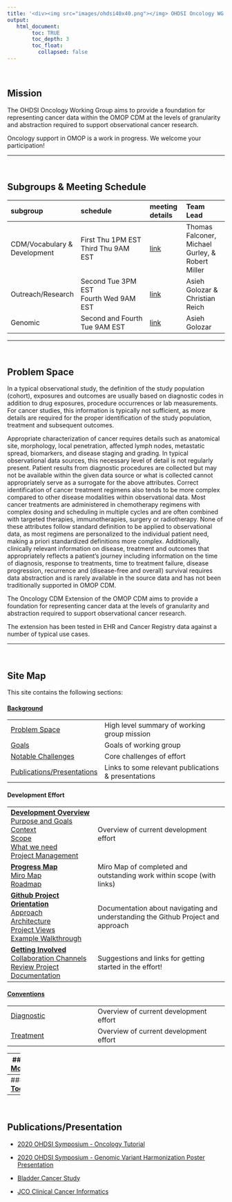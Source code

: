 ```yaml
---
title: '<div><img src="images/ohdsi40x40.png"></img> OHDSI Oncology WG </div>'
output:
   html_document:
        toc: TRUE
        toc_depth: 3
        toc_float:
          collapsed: false
---
```



<br>

## **Mission** 

The OHDSI Oncology Working Group aims to provide a foundation for representing cancer data within the OMOP CDM at the levels of granularity and abstraction required to support observational cancer research.

Oncology support in OMOP is a work in progress. We welcome your participation!

---

<br>


##   **Subgroups & Meeting Schedule**

subgroup|schedule|meeting details|Team Lead
:------------------|:--------------------------|:------------|:--------------
|CDM/Vocabulary & Development|First Thu 1PM EST<br>Third Thu 9AM EST|[link](https://teams.microsoft.com/l/meetup-join/19%3a239caede18574bc183f75a7a5eb9e826%40thread.tacv2/1608665830064?context=%7b%22Tid%22%3a%22a30f0094-9120-4aab-ba4c-e5509023b2d5%22%2c%22Oid%22%3a%22e1bfdbcb-c8d0-4744-bdf5-a26789ddd15b%22%7d)|Thomas Falconer, Michael Gurley, & Robert Miller
|Outreach/Research|Second Tue 3PM EST<br>Fourth Wed 9AM EST|[link](https://nam04.safelinks.protection.outlook.com/ap/t-59584e83/?url=https%3A%2F%2Fteams.microsoft.com%2Fl%2Fmeetup-join%2F19%253a3d57479b0f804e26bcef0aa5b1465c12%2540thread.tacv2%2F1608669595080%3Fcontext%3D%257b%2522Tid%2522%253a%2522a30f0094-9120-4aab-ba4c-e5509023b2d5%2522%252c%2522Oid%2522%253a%2522e1bfdbcb-c8d0-4744-bdf5-a26789ddd15b%2522%257d&data=04%7C01%7Csratwani%40us.imshealth.com%7C30c5cbd8817c4cad042808d9193c1d32%7C5989ece0f90e40bf9c791a7beccdb861%7C0%7C0%7C637568569301832802%7CUnknown%7CTWFpbGZsb3d8eyJWIjoiMC4wLjAwMDAiLCJQIjoiV2luMzIiLCJBTiI6Ik1haWwiLCJXVCI6Mn0%3D%7C0&sdata=AFANjWGwRVGHYHWKqJLMFZHvQ42t8TkPGERrmWyNjnc%3D&reserved=0)|Asieh Golozar & Christian Reich
|Genomic|Second and Fourth Tue 9AM EST|[link](https://teams.microsoft.com/l/meetup-join/19%3aa38d75bbaf8b4093b78f4ff4b0201f11%40thread.tacv2/1608669187453?context=%7b%22Tid%22%3a%22a30f0094-9120-4aab-ba4c-e5509023b2d5%22%2c%22Oid%22%3a%22e1bfdbcb-c8d0-4744-bdf5-a26789ddd15b%22%7d)|Asieh Golozar




----

<br>

## **Problem Space**

In a typical observational study, the definition of the study population (cohort), exposures and outcomes are usually based on diagnostic codes in addition to drug exposures, procedure occurrences or lab measurements. For cancer studies, this information is typically not sufficient, as more details are required for the proper identification of the study population, treatment and subsequent outcomes.

Appropriate characterization of cancer requires details such as anatomical site, morphology, local penetration, affected lymph nodes, metastatic spread, biomarkers, and disease staging and grading. In typical observational data sources, this necessary level of detail is not regularly present. Patient results from diagnostic procedures are collected but may not be available within the given data source or what is collected cannot appropriately serve as a surrogate for the above attributes. Correct identification of cancer treatment regimens also tends to be more complex compared to other disease modalities within observational data. Most cancer treatments are administered in chemotherapy regimens with complex dosing and scheduling in multiple cycles and are often combined with targeted therapies, immunotherapies, surgery or radiotherapy. None of these attributes follow standard definition to be applied to observational data, as most regimens are personalized to the individual patient need, making a priori standardized definitions more complex. Additionally, clinically relevant information on disease, treatment and outcomes that appropriately reflects a patient's journey including information on the time of diagnosis, response to treatments, time to treatment failure, disease progression, recurrence and (disease-free and overall) survival requires data abstraction and is rarely available in the source data and has not been traditionally supported in OMOP CDM.

The Oncology CDM Extension of the OMOP CDM aims to provide a foundation for representing cancer data at the levels of granularity and abstraction required to support observational cancer research.

The extension has been tested in EHR and Cancer Registry data against a number of typical use cases.



---

<br>

## **Site Map**


This site contains the following sections:


#### **[Background](background.html)**

|  |    |
| -------- | :----------- |
| [Problem Space](background.html#Problem_Space)      | High level summary of working group mission |
| [Goals](background.html#Goals)        | Goals of working group |
| [Notable Challenges](background.html#Notable_Challenges)      | Core challenges of effort |
| [Publications/Presentations](background.html#PublicationsPresentation)      | Links to some relevant publications & presentations |

#### **Development Effort** 
 
| | | 
| -------- | :----------- |
| **[Development Overview](development.html)**    <br> [Purpose and Goals](development.html#Purpose_and_Goals) <br> [Context](development.html#Context) <br> [Scope](development.html#Scope) <br> [What we need](development.html##What_we_need) <br> [Project Management](development.html#Project_Management)| Overview of current development effort |
| **[Progress Map](progressMap.html)**  <br> [Miro Map](progressMap.html#Miro_Map)  <br> [Roadmap](progressMap.html#Roadmap)  | Miro Map of completed and outstanding work within scope (with links)  |
| **[Github Project Orientation](githubProject.html)**    <br> [Approach](githubProject.html#Approach)   <br> [Architecture](githubProject.html#Architecture) <br> [Project Views](githubProject.html#Project_Views)  <br> [Example Walkthrough](githubProject.html#Approach)   | Documentation about navigating and understanding the Github Project and approach  |
| **[Getting Involved](gettingInvolved.html)** <br> [Collaboration Channels](gettingInvolved.html#join_collaboration_channels) <br> [Review Project Documentation](gettingInvolved.html#Review_Project_Documentation)      | Suggestions and links for getting started in the effort!  |



#### **[Conventions](conventions.html)**


| | | 
| -------- | :----------- |
| [Diagnostic](conventions.html#Diagnostic)      | Overview of current development effort |  |
| [Treatment](conventions.html#Treatment)      | Overview of current development effort |

---
#### **[Model](model.html)**
---
#### **[Tools](tooling.html)**



------------------------------------------------------------------------


<br>

## **Publications/Presentation**

-   [2020 OHDSI Symposium - Oncology Tutorial](https://github.com/OHDSI/OncologyWG/wiki/Oncology-Tutorial)

-   [2020 OHDSI Symposium - Genomic Variant Harmonization Poster Presentation](https://github.com/OHDSI/OncologyWG/wiki/Genomic-Variant-Harmonization)

-   [Bladder Cancer Study](https://github.com/OHDSI/OncologyWG/wiki/Bladder-Cancer-Study)

-   [JCO Clinical Cancer Informatics](https://ascopubs.org/doi/10.1200/CCI.20.00079)

<br>


